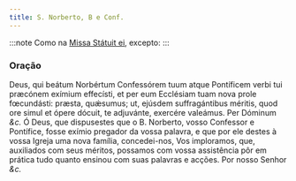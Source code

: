 ```yaml
---
title: S. Norberto, B e Conf.
---
```


:::note
Como na [Missa Státuit ei](/missal/comum/11confessorespontifices1), excepto:
:::

### Oração

<div class="grid grid-cols-2 gap-5">
  <span class="text-justify">
    Deus, qui beátum Norbértum Confessórem tuum atque Pontíficem verbi tui
    præcónem exímium effecísti, et per eum Ecclésiam tuam nova prole fœcundásti:
    præsta, quǽsumus; ut, ejúsdem suffragántibus méritis, quod ore simul et
    ópere dócuit, te adjuvánte, exercére valeámus. Per Dóminum <em>&c.</em>
  </span>
  <span class="text-justify">
    Ó Deus, que dispusestes que o B. Norberto, vosso Confessor e Pontífice,
    fosse exímio pregador da vossa palavra, e que por ele destes à vossa Igreja
    uma nova família, concedei-nos, Vos imploramos, que, auxiliados com seus
    méritos, possamos com vossa assistência pôr em prática tudo quanto ensinou
    com suas palavras e acções. Por nosso Senhor <em>&c.</em>
  </span>
</div>
